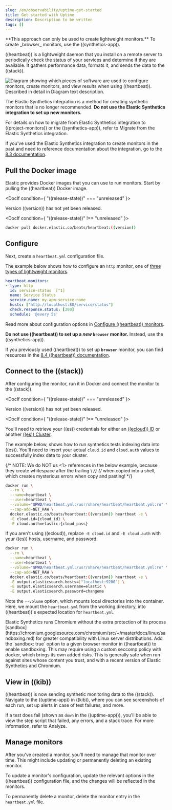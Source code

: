 ```yaml
---
slug: /en/observability/uptime-get-started
title: Get started with Uptime
description: Description to be written
tags: []
---
```


<div id="uptime-get-started"></div>

<DocCallOut title="Important" color="warning">
**This approach can only be used to create lightweight monitors.** To create _browser_ monitors, use the <DocLink slug="/en/observability/synthetics-get-started">((synthetics-app))</DocLink>.
</DocCallOut>

((heartbeat)) is a lightweight daemon that you install on a remote server to periodically
check the status of your services and determine if they are available. It gathers performance data,
formats it, and sends the data to the ((stack)).

![Diagram showing which pieces of software are used to configure monitors, create monitors, and view results when using ((heartbeat)). Described in detail in Diagram text description.](images/synthetics-get-started-heartbeat.png)

<DocCallOut title="Note">

The Elastic Synthetics integration is a method for creating
synthetic monitors that is no longer recommended.
**Do not use the Elastic Synthetics integration to set up new monitors.**

For details on how to migrate from Elastic Synthetics integration to
((project-monitors)) or the ((synthetics-app)), refer to <DocLink slug="/en/observability/synthetics-migrate-from-integration">Migrate from the Elastic Synthetics integration</DocLink>.

If you've used the Elastic Synthetics integration to create monitors in the past
and need to reference documentation about the integration, go to the
[8.3 documentation](https://www.elastic.co/guide/en/observability/8.3/uptime-set-up.html#uptime-set-up-choose-agent).

</DocCallOut>

<div id="uptime-set-up-docker"></div>

## Pull the Docker image

Elastic provides Docker images that you can use to run monitors.
Start by pulling the ((heartbeat)) Docker image.

<DocIf condition={ "((release-state))" === "unreleased" }>

Version ((version)) has not yet been released.

</DocIf>

<DocIf condition={ "((release-state))" !== "unreleased" }>

```sh
docker pull docker.elastic.co/beats/heartbeat:((version))
```

</DocIf>

<div id="uptime-set-up-config"></div>

## Configure

Next, create a `heartbeat.yml` configuration file.

The example below shows how to configure an `http` monitor, one of [three types of lightweight monitors](((heartbeat-ref))/configuration-heartbeat-options.html#monitor-types).

```yml
heartbeat.monitors:
- type: http
  id: service-status  [^1]
  name: Service Status
  service.name: my-apm-service-name
  hosts: ["http://localhost:80/service/status"]
  check.response.status: [200]
  schedule: '@every 5s'
```
[^1]: Each `monitor` gets its own ID in the ((uptime-app)) and its own schedule entry.
This allows tests to be run in parallel and analyzed separately.

Read more about configuration options in [Configure ((heartbeat)) monitors](((heartbeat-ref))/configuration-heartbeat-options.html).

<DocCallOut title="Warning" color="warning">

**Do not use ((heartbeat)) to set up a _new_ `browser` monitor.** Instead, use the <DocLink slug="/en/observability/synthetics-get-started">((synthetics-app))</DocLink>.

If you previously used ((heartbeat)) to set up **`browser`** monitor, you can find resources in the
[8.4 ((heartbeat)) documentation](https://www.elastic.co/guide/en/beats/heartbeat/8.4/monitor-browser-options.html).

</DocCallOut>

<div id="uptime-set-up-connect"></div>

## Connect to the ((stack))

After configuring the monitor, run it in Docker and connect the monitor to the ((stack)).

<DocIf condition={ "((release-state))" === "unreleased" }>

Version ((version)) has not yet been released.

</DocIf>

<DocIf condition={ "((release-state))" !== "unreleased" }>

You'll need to retrieve your ((es)) credentials for either an [((ecloud)) ID](((heartbeat-ref))/configure-cloud-id.html) or another [((es)) Cluster](((heartbeat-ref))/elasticsearch-output.html).

The example below, shows how to run synthetics tests indexing data into ((es)).
You'll need to insert your actual `cloud.id` and `cloud.auth` values to successfully index data to your cluster.

{/* NOTE: We do NOT us \<1> references in the below example, because they create whitespace after the trailing \ */}
{/* when copied into a shell, which creates mysterious errors when copy and pasting! */}

```sh
docker run \
  --rm \
  --name=heartbeat \
  --user=heartbeat \
  --volume="$PWD/heartbeat.yml:/usr/share/heartbeat/heartbeat.yml:ro" \
  --cap-add=NET_RAW \
  docker.elastic.co/beats/heartbeat:((version)) heartbeat -e \
  -E cloud.id={cloud_id} \
  -E cloud.auth=elastic:{cloud_pass}
```

If you aren't using ((ecloud)), replace `-E cloud.id` and `-E cloud.auth` with your ((es)) hosts,
username, and password:

```sh
docker run \
  --rm \
  --name=heartbeat \
  --user=heartbeat \
  --volume="$PWD/heartbeat.yml:/usr/share/heartbeat/heartbeat.yml:ro" \
  --cap-add=NET_RAW \
  docker.elastic.co/beats/heartbeat:((version)) heartbeat -e \
  -E output.elasticsearch.hosts=["localhost:9200"] \
  -E output.elasticsearch.username=elastic \
  -E output.elasticsearch.password=changeme
```

Note the `--volume` option, which mounts local directories into the
container. Here, we mount the `heartbeat.yml` from the working directory,
into ((heartbeat))'s expected location for `heartbeat.yml`.

<DocCallOut title="Warning" color="warning">
Elastic Synthetics runs Chromium without the extra protection of its process
[sandbox](https://chromium.googlesource.com/chromium/src/+/master/docs/linux/sandboxing.md)
for greater compatibility with Linux server distributions.
Add the `sandbox: true` option to a given browser monitor in ((heartbeat)) to enable sandboxing.
This may require using a custom seccomp policy with docker, which brings its own added risks.
This is generally safe when run against sites whose content you trust,
and with a recent version of Elastic Synthetics and Chromium.
</DocCallOut>

</DocIf>

<div id="uptime-set-up-kibana"></div>

## View in ((kib))

((heartbeat)) is now sending synthetic monitoring data to the ((stack)).
Navigate to the ((uptime-app)) in ((kib)), where you can see screenshots of each run,
set up alerts in case of test failures, and more.

If a test does fail (shown as `down` in the ((uptime-app))), you'll be able to view the step script that failed,
any errors, and a stack trace.
For more information, refer to <DocLink slug="/en/observability/uptime-analyze">Analyze</DocLink>.

<div id="uptime-manage"></div>

## Manage monitors

After you've created a monitor, you'll need to manage that monitor over time.
This might include updating or permanently deleting an existing monitor.

To update a monitor's configuration, update the relevant options in the ((heartbeat))
configuration file, and the changes will be reflected in the monitors.

To permanently delete a monitor, delete the monitor entry in the `heartbeat.yml` file.
